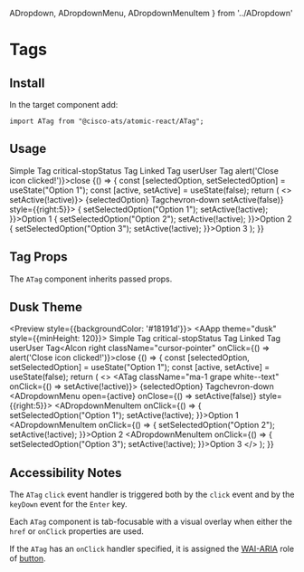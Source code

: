 

  ADropdown,
  ADropdownMenu,
  ADropdownMenuItem
} from '../ADropdown'

<Meta title="Components/Tags" component={ATag} />

# Tags

## Install

In the target component add:

```
import ATag from "@cisco-ats/atomic-react/ATag";
```

## Usage

<Preview>
  <Story name="usage-1">
  <AApp style={{minHeight: 120}}>
    <ATag>
      Simple Tag
    </ATag>
    <ATag className="status-red white--text ma-1">
      <AIcon left>critical-stop</AIcon>Status Tag
    </ATag>
    <ATag href="/" target="_blank" className="ma-1">
      Linked Tag
    </ATag>
    <ATag className="cisco-blue white--text ma-1">
      <AIcon left>user</AIcon>User Tag<AIcon right className="cursor-pointer" onClick={() => alert('Close icon clicked!')}>close</AIcon>
    </ATag>
      <YourComponent>
      {() => {
        const [selectedOption, setSelectedOption] = useState("Option 1");
        const [active, setActive] = useState(false);
        return (
          <>
          <ATag className="ma-1 grape white--text" onClick={() => setActive(!active)}>
            {selectedOption} Tag<AIcon right className="cursor-pointer">chevron-down</AIcon>
          </ATag>
          <ADropdown>
            <ADropdownMenu open={active} onClose={() => setActive(false)} style={{right:5}}>
              <ADropdownMenuItem onClick={() => { setSelectedOption("Option 1"); setActive(!active); }}>Option 1</ADropdownMenuItem>
              <ADropdownMenuItem onClick={() => { setSelectedOption("Option 2"); setActive(!active); }}>Option 2</ADropdownMenuItem>
              <ADropdownMenuItem onClick={() => { setSelectedOption("Option 3"); setActive(!active); }}>Option 3</ADropdownMenuItem>
            </ADropdownMenu>
          </ADropdown>
          </>
        );
      }}
      </YourComponent>
  </AApp>
  </Story>
</Preview>

## Tag Props

The `ATag` component inherits passed props.

<Props of={ATag} />

## Dusk Theme

<Preview style={{backgroundColor: '#18191d'}}>
  <Story name="dusk-1">
  <AApp theme="dusk" style={{minHeight: 120}}>
    <ATag>
      Simple Tag
    </ATag>
    <ATag className="status-red white--text ma-1">
      <AIcon left>critical-stop</AIcon>Status Tag
    </ATag>
    <ATag href="/" target="_blank" className="ma-1">
      Linked Tag
    </ATag>
    <ATag className="cisco-blue white--text ma-1">
      <AIcon left>user</AIcon>User Tag<AIcon right className="cursor-pointer" onClick={() => alert('Close icon clicked!')}>close</AIcon>
    </ATag>
      <YourComponent>
      {() => {
        const [selectedOption, setSelectedOption] = useState("Option 1");
        const [active, setActive] = useState(false);
        return (
          <>
          <ATag className="ma-1 grape white--text" onClick={() => setActive(!active)}>
            {selectedOption} Tag<AIcon right className="cursor-pointer">chevron-down</AIcon>
          </ATag>
          <ADropdown>
            <ADropdownMenu open={active} onClose={() => setActive(false)} style={{right:5}}>
              <ADropdownMenuItem onClick={() => { setSelectedOption("Option 1"); setActive(!active); }}>Option 1</ADropdownMenuItem>
              <ADropdownMenuItem onClick={() => { setSelectedOption("Option 2"); setActive(!active); }}>Option 2</ADropdownMenuItem>
              <ADropdownMenuItem onClick={() => { setSelectedOption("Option 3"); setActive(!active); }}>Option 3</ADropdownMenuItem>
            </ADropdownMenu>
          </ADropdown>
          </>
        );
      }}
      </YourComponent>
  </AApp>
  </Story>
</Preview>

## Accessibility Notes

The `ATag` `click` event handler is triggered both by the `click` event and by the `keyDown` event for the `Enter` key.

Each `ATag` component is tab-focusable with a visual overlay when either the `href` or `onClick` properties are used.

If the `ATag` has an `onClick` handler specified, it is assigned the [WAI-ARIA](https://www.w3.org/WAI/standards-guidelines/aria/) role of [button](https://www.w3.org/TR/wai-aria/#button).
